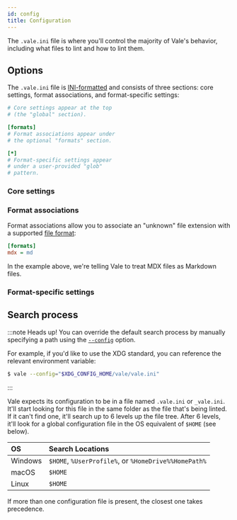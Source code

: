 ```yaml
---
id: config
title: Configuration
---
```



The `.vale.ini` file is where you'll control the majority of Vale's behavior,
including what files to lint and how to lint them.

## Options

The `.vale.ini` file is [INI-formatted](https://ini.unknwon.io/docs/intro) and
consists of three sections: core settings, format associations, and
format-specific settings:

```ini title=".vale.ini"
# Core settings appear at the top
# (the "global" section).

[formats]
# Format associations appear under
# the optional "formats" section.

[*]
# Format-specific settings appear
# under a user-provided "glob"
# pattern.
```

### Core settings

<Core />

### Format associations

Format associations allow you to associate an "unknown" file extension with
a supported [file format](scoping):

```ini
[formats]
mdx = md
```

In the example above, we're telling Vale to treat MDX files as Markdown files.

### Format-specific settings

<Syntax />

## Search process

:::note Heads up!
You can override the default search process by manually specifying a path using
the [`--config`](/vale/cli#--config) option.

For example, if you'd like to use the XDG standard, you can reference the
relevant environment variable:

```bash
$ vale --config="$XDG_CONFIG_HOME/vale/vale.ini"
```

:::

Vale expects its configuration to be in a file named `.vale.ini` or `_vale.ini`.
It'll start looking for this file in the same folder as the file that's
being linted. If it can't find one, it'll search up to 6 levels up the
file tree. After 6 levels, it'll look for a global configuration file in the OS equivalent of `$HOME` \(see below\).

| OS      | Search Locations                                     |
| :------ | :--------------------------------------------------- |
| Windows | `$HOME`, `%UserProfile%`, or `%HomeDrive%%HomePath%` |
| macOS   | `$HOME`                                              |
| Linux   | `$HOME`                                              |

If more than one configuration file is present, the closest one takes precedence.
